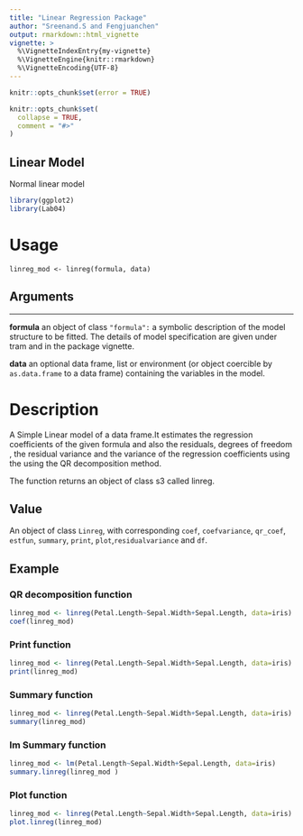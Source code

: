 ```yaml
---
title: "Linear Regression Package"
author: "Sreenand.S and Fengjuanchen"
output: rmarkdown::html_vignette
vignette: >
  %\VignetteIndexEntry{my-vignette}
  %\VignetteEngine{knitr::rmarkdown}
  %\VignetteEncoding{UTF-8}
---
```

```r
knitr::opts_chunk$set(error = TRUE)
```
```r
knitr::opts_chunk$set(
  collapse = TRUE,
  comment = "#>"
)
```
## Linear Model
Normal linear model
```r
library(ggplot2)
library(Lab04)
```
# Usage
```
linreg_mod <- linreg(formula, data)
```
## Arguments
-----------   ---------------------------------------------------------------------------------
__formula__   an object of class `"formula":` a symbolic description of the model structure to be                  fitted. The details of model specification are given under tram and in the package                 vignette.

__data__      an optional data frame, list or environment (or object coercible by `as.data.frame` to a data frame) containing the variables in the model. 

# Description
A Simple Linear model of a data frame.It estimates the regression coefficients of the given formula and also the residuals, degrees of freedom , the residual variance and the variance of the regression coefficients using the using the QR decomposition method.

The function returns an object of class s3 called linreg.

## Value
An object of class `Linreg`, with corresponding `coef`, `coefvariance`, `qr_coef`, `estfun`, `summary`, `print`, `plot`,`residualvariance` and `df`.

## Example



### QR decomposition function
```r
linreg_mod <- linreg(Petal.Length~Sepal.Width+Sepal.Length, data=iris)
coef(linreg_mod)
```

### Print function
```r
linreg_mod <- linreg(Petal.Length~Sepal.Width+Sepal.Length, data=iris)
print(linreg_mod)
```

### Summary function
```r
linreg_mod <- linreg(Petal.Length~Sepal.Width+Sepal.Length, data=iris)
summary(linreg_mod)
```

### lm Summary function
```r
linreg_mod <- lm(Petal.Length~Sepal.Width+Sepal.Length, data=iris)
summary.linreg(linreg_mod )
```

### Plot function
```r
linreg_mod <- linreg(Petal.Length~Sepal.Width+Sepal.Length, data=iris)
plot.linreg(linreg_mod)
```



